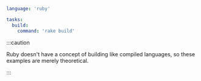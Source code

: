 ```yaml title="<project>/moon.yml" {4,5}
language: 'ruby'

tasks:
  build:
    command: 'rake build'
```

:::caution

Ruby doesn't have a concept of building like compiled languages, so these examples are merely
theoretical.

:::

